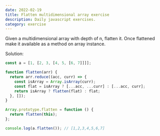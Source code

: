 ```yaml
---
date: 2022-02-19
title: Flatten multidimensional array exercise
description: Daily javascript exercises.
category: exercise
---
```


Given a multidimensional array with depth of n, flatten it. Once flattened make it available as a method on array instance.

Solution:

```js
const a = [1, [2, 3, [4, 5, [6, 7]]]];

function flatten(arr) {
  return arr.reduce((acc, curr) => {
    const isArray = Array.isArray(curr);
    const flat = isArray ? [...acc, ...curr] : [...acc, curr];
    return isArray ? flatten(flat) : flat;
  }, []);
}

Array.prototype.flatten = function () {
  return flatten(this);
};

console.log(a.flatten()); // [1,2,3,4,5,6,7]
```
